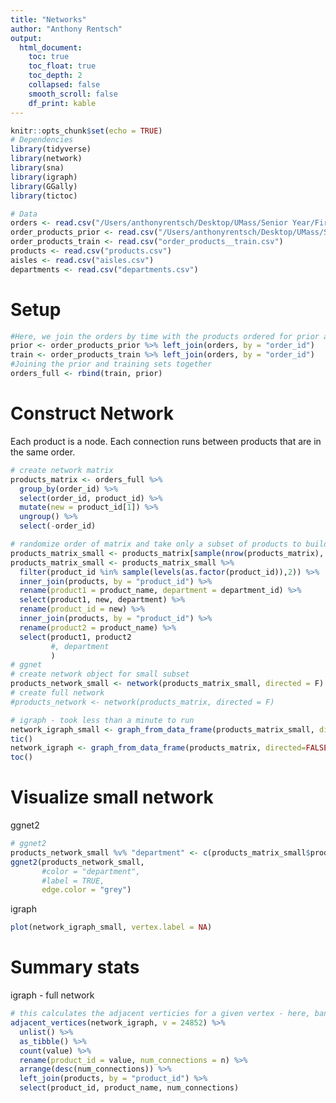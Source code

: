 ```yaml
---
title: "Networks"
author: "Anthony Rentsch"
output:
  html_document:
    toc: true
    toc_float: true
    toc_depth: 2
    collapsed: false
    smooth_scroll: false
    df_print: kable
---
```


```r
knitr::opts_chunk$set(echo = TRUE)
# Dependencies
library(tidyverse)
library(network)
library(sna)
library(igraph)
library(GGally)
library(tictoc)

# Data
orders <- read.csv("/Users/anthonyrentsch/Desktop/UMass/Senior Year/First Semester/Advanced Data Analysis/orders.csv")
order_products_prior <- read.csv("/Users/anthonyrentsch/Desktop/UMass/Senior Year/First Semester/Advanced Data Analysis/order_products__prior.csv")
order_products_train <- read.csv("order_products__train.csv")
products <- read.csv("products.csv")
aisles <- read.csv("aisles.csv")
departments <- read.csv("departments.csv")
```

# Setup

```r
#Here, we join the orders by time with the products ordered for prior and train set orders
prior <- order_products_prior %>% left_join(orders, by = "order_id")
train <- order_products_train %>% left_join(orders, by = "order_id")
#Joining the prior and training sets together
orders_full <- rbind(train, prior)
```

# Construct Network

Each product is a node. Each connection runs between products that are in the same order. 

```r
# create network matrix
products_matrix <- orders_full %>% 
  group_by(order_id) %>% 
  select(order_id, product_id) %>% 
  mutate(new = product_id[1]) %>% 
  ungroup() %>% 
  select(-order_id)

# randomize order of matrix and take only a subset of products to build network that we can visualize
products_matrix_small <- products_matrix[sample(nrow(products_matrix), nrow(products_matrix)), ]
products_matrix_small <- products_matrix_small %>% 
  filter(product_id %in% sample(levels(as.factor(product_id)),2)) %>% 
  inner_join(products, by = "product_id") %>% 
  rename(product1 = product_name, department = department_id) %>% 
  select(product1, new, department) %>% 
  rename(product_id = new) %>% 
  inner_join(products, by = "product_id") %>% 
  rename(product2 = product_name) %>% 
  select(product1, product2
         #, department
         )
# ggnet
# create network object for small subset
products_network_small <- network(products_matrix_small, directed = F)
# create full network
#products_network <- network(products_matrix, directed = F)

# igraph - took less than a minute to run
network_igraph_small <- graph_from_data_frame(products_matrix_small, directed=FALSE)
tic()
network_igraph <- graph_from_data_frame(products_matrix, directed=FALSE)
toc()
```

# Visualize small network

ggnet2

```r
# ggnet2
products_network_small %v% "department" <- c(products_matrix_small$product1[1], products_matrix_small$product1[2])
ggnet2(products_network_small,
       #color = "department",
       #label = TRUE,
       edge.color = "grey")
```

igraph 

```r
plot(network_igraph_small, vertex.label = NA)
```

# Summary stats

igraph - full network

```r
# this calculates the adjacent verticies for a given vertex - here, bananas
adjacent_vertices(network_igraph, v = 24852) %>% 
  unlist() %>% 
  as_tibble() %>% 
  count(value) %>% 
  rename(product_id = value, num_connections = n) %>% 
  arrange(desc(num_connections)) %>% 
  left_join(products, by = "product_id") %>%
  select(product_id, product_name, num_connections)
```




